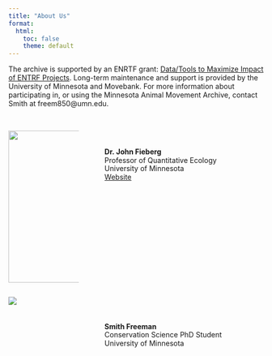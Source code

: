 ```yaml
---
title: "About Us"
format: 
  html:
    toc: false
    theme: default
---
```


The archive is supported by an ENRTF grant: [Data/Tools to Maximize Impact of ENTRF Projects](https://www.lccmr.mn.gov/proposals/2025/originals/proposal_2025-111.pdf). Long-term maintenance and support is provided by the University of Minnesota and Movebank. For more information about participating in, or using the Minnesota Animal Movement Archive, contact Smith at freem850\@umn.edu.
<br>
<br>

::: columns
::: {.column width="30%"}
![](images/john_photo.png){width=300}
:::

::: {.column width="2%"}
:::

::: {.column width="68%"}
::: {style="line-height: 1.2;padding-left=100"}
<br>
<br>
**Dr. John Fieberg**<br>
Professor of Quantitative Ecology<br>
University of Minnesota<br> 
[Website](https://fieberg-lab.cfans.umn.edu/)<br>
:::
:::
:::

::: columns
::: {.column width="30%"}
![](images/smithfreeman.png)
:::

::: {.column width="2%"}
:::

::: {.column width="68%"}
::: {style="line-height: 1.2;padding-left=100"}
<br>
<br>
<br>
**Smith Freeman**<br> 
Conservation Science PhD Student<br> 
University of Minnesota<br> 
:::
:::
:::


